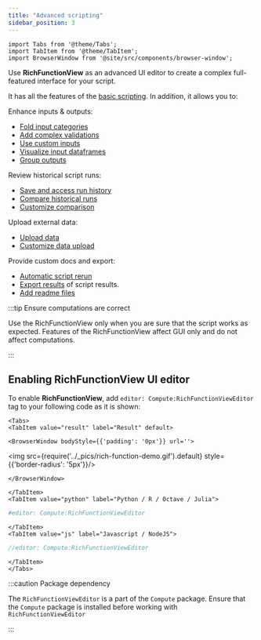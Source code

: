 ```yaml
---
title: "Advanced scripting"
sidebar_position: 3
---
```


```mdx-code-block
import Tabs from '@theme/Tabs';
import TabItem from '@theme/TabItem';
import BrowserWindow from '@site/src/components/browser-window';
```

Use **RichFunctionView** as an advanced UI editor to create a complex full-featured interface for your script.

It has all the features of the [basic scripting](../scripting-features/scripting-features.mdx). In addition, it allows you to:

Enhance inputs & outputs:
- [Fold input categories](folded-categories.mdx)
- [Add complex validations](validating-inputs.mdx)
- [Use custom inputs](customize-inputs.mdx)
- [Visualize input dataframes](adding-input-viewers.mdx)
- [Group outputs](grouping-outputs.mdx)

Review historical script runs:
- [Save and access run history](review-history.mdx)
- [Compare historical runs](compare-history.mdx)
- [Customize comparison](customize-comparison.mdx)

Upload external data:
- [Upload data](upload-experimental-data.mdx)
- [Customize data upload](customize-data-upload.mdx)

Provide custom docs and export:
- [Automatic script rerun](automatic-rerun.mdx)
- [Export results](exporting-to-file.mdx) of script results.
- [Add readme files](adding-readme.mdx)

:::tip Ensure computations are correct

Use the RichFunctionView only when you are sure that the script works as expected.
Features of the RichFunctionView affect GUI only and do not affect computations.

:::

## Enabling RichFunctionView UI editor

To enable **RichFunctionView**, add `editor: Compute:RichFunctionViewEditor` tag
to your following code as it is shown:

```mdx-code-block
<Tabs>
<TabItem value="result" label="Result" default>
```

```mdx-code-block
<BrowserWindow bodyStyle={{'padding': '0px'}} url=''>
```

<img src={require('../_pics/rich-function-demo.gif').default} style={{'border-radius': '5px'}}/>

```mdx-code-block
</BrowserWindow>
```

```mdx-code-block
</TabItem>
<TabItem value="python" label="Python / R / Octave / Julia">
```

```python title="Your script header"
#editor: Compute:RichFunctionViewEditor
```

```mdx-code-block
</TabItem>
<TabItem value="js" label="Javascript / NodeJS">
```

```javascript title="Your script header"
//editor: Compute:RichFunctionViewEditor
```

```mdx-code-block
</TabItem>
</Tabs>
```

:::caution Package dependency

The `RichFunctionViewEditor` is a part of the `Compute` package.
Ensure that the `Compute` package is installed before working with `RichFunctionViewEditor`

:::
